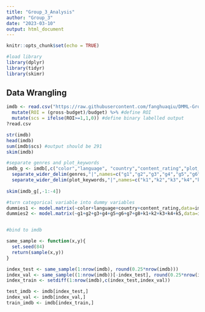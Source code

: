 ```yaml
---
title: "Group_3_Analysis"
author: "Group_3"
date: "2023-03-10"
output: html_document
---
```


```r
knitr::opts_chunk$set(echo = TRUE)

#load library
library(dplyr)
library(tidyr)
library(skimr)
```

## Data Wrangling

```r
imdb <- read.csv("https://raw.githubusercontent.com/fanghuaqiu/DMML-Group-3/main/group_3.csv",na.strings = "") %>%
  mutate(ROI = (gross-budget)/budget) %>% #define ROI
  mutate(scs = ifelse(ROI>=1,1,0)) #define binary labelled output
?read.csv

str(imdb)
head(imdb)
sum(imdb$scs) #output should be 291
skim(imdb)
```


```r
#separate genres and plot_keywords
imdb_g <- imdb[,c("color","language", "country","content_rating","plot_keywords","genres")] %>%
  separate_wider_delim(genres,"|",names=c("g1","g2","g3","g4","g5","g6","g7","g8"),too_few = "align_start") %>%
  separate_wider_delim(plot_keywords,"|",names=c("k1","k2","k3","k4","k5"),too_few = "align_start")
  
skim(imdb_g[,-1:-4])

#turn categorical variable into dummy variables
dummies1 <- model.matrix(~color+language+country+content_rating,data=imdb_g)[,-1]
dummies2 <- model.matrix(~g1+g2+g3+g4+g5+g6+g7+g8+k1+k2+k3+k4+k5,data=imdb_g)[,-1]


#bind to imdb

```


```r
same_sample <- function(x,y){
  set.seed(84)
  return(sample(x,y))
}

index_test <- same_sample(1:nrow(imdb), round(0.25*nrow(imdb)))
index_val <- same_sample((1:nrow(imdb))[-index_test], round(0.25*nrow(imdb)))
index_train <- setdiff(1:nrow(imdb),c(index_test,index_val))

test_imdb <- imdb[index_test,]
index_val <- imdb[index_val,]
train_imdb <- imdb[index_train,]
```



